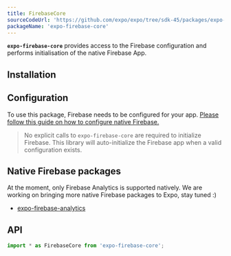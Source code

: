 ```yaml
---
title: FirebaseCore
sourceCodeUrl: 'https://github.com/expo/expo/tree/sdk-45/packages/expo-firebase-core'
packageName: 'expo-firebase-core'
---
```



**`expo-firebase-core`** provides access to the Firebase configuration and performs initialisation
of the native Firebase App.

<PlatformsSection android emulator ios simulator web />

## Installation

<APIInstallSection />

## Configuration

To use this package, Firebase needs to be configured for your app.
[Please follow this guide on how to configure native Firebase.](/guides/setup-native-firebase)

> No explicit calls to `expo-firebase-core` are required to initialize Firebase. This library will auto-initialize the Firebase app when a valid configuration exists.

## Native Firebase packages

At the moment, only Firebase Analytics is supported natively. We are working on bringing more native Firebase packages to Expo, stay tuned :)

- [expo-firebase-analytics](firebase-analytics)

## API

```js
import * as FirebaseCore from 'expo-firebase-core';
```

<APISection packageName="expo-firebase-core" apiName="FirebaseCore" />
